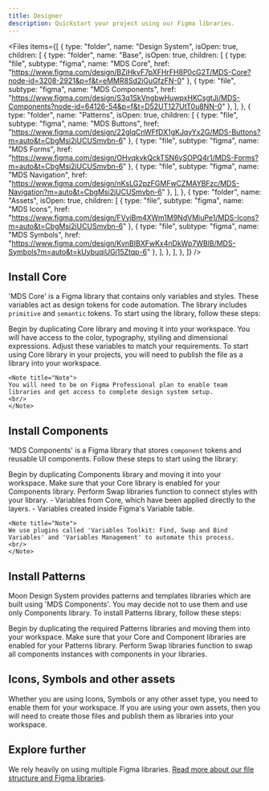 ```yaml
---
title: Designer
description: Quickstart your project using our Figma libraries.
---
```


<Files
  items={[
    {
      type: "folder",
      name: "Design System",
      isOpen: true,
      children: [
        {
          type: "folder",
          name: "Base",
          isOpen: true,
          children: [
            { type: "file", subtype: "figma", name: "MDS Core", href: "https://www.figma.com/design/BZiHkvF7pXFHrFH8P0cG2T/MDS-Core?node-id=3208-2921&p=f&t=eMMR8Sd2iGuGfzFN-0" },
            { type: "file", subtype: "figma", name: "MDS Components", href: "https://www.figma.com/design/S3q1SkVngbwHuwpxHKCsgtJj/MDS-Components?node-id=64126-54&p=f&t=D52UT127UtT0u8NN-0" },
          ],
        },
        {
          type: "folder",
          name: "Patterns",
          isOpen: true,
          children: [
            { type: "file", subtype: "figma", name: "MDS Buttons", href: "https://www.figma.com/design/22glqCnWFfDX1gKJqyYx2G/MDS-Buttons?m=auto&t=CbgMsi2jUCUSmvbn-6" },
            { type: "file", subtype: "figma", name: "MDS Forms", href: "https://www.figma.com/design/OHvqkvkQckTSN6ySOPQ4r1/MDS-Forms?m=auto&t=CbgMsi2jUCUSmvbn-6" },
            { type: "file", subtype: "figma", name: "MDS Navigation", href: "https://www.figma.com/design/nKsLG2pzFGMFwCZMAYBFzc/MDS-Navigation?m=auto&t=CbgMsi2jUCUSmvbn-6" },
          ],
        },
        {
          type: "folder",
          name: "Assets",
          isOpen: true,
          children: [
            { type: "file", subtype: "figma", name: "MDS Icons", href: "https://www.figma.com/design/FVyiBm4XWm1M9NdVMiuPe1/MDS-Icons?m=auto&t=CbgMsi2jUCUSmvbn-6" },
            { type: "file", subtype: "figma", name: "MDS Symbols", href: "https://www.figma.com/design/KvnBIBXFwKx4nDkWp7WBlB/MDS-Symbols?m=auto&t=kUybuqiUGi15Ztqp-6" },
          ],
        },
      ],
    },
  ]}
/>

## Install Core

'MDS Core' is a Figma library that contains only variables and styles. These variables act as design tokens for code automation. The library includes `primitive` and `semantic` tokens. To start using the library, follow these steps:

<Stepper>
  <StepperItem title="Fork the `MDS Core` into your workspace">
    Begin by duplicating Core library and moving it into your workspace.
  </StepperItem>

  <StepperItem title="Access the Variables table in the new file">
    You will have access to the color, typography, styiling and dimensional expressions. Adjust these variables to match your requirements.
  </StepperItem>

  <StepperItem title="Publish the file as a library for your workspace">
      To start using Core library in your projects, you will need to publish the file as a library into your workspace.

    <Note title="Note">
    You will need to be on Figma Professional plan to enable team libraries and get access to complete design system setup.
    <br/>
    </Note>

  </StepperItem>
</Stepper>

## Install Components

'MDS Components' is a Figma library that stores `component` tokens and reusable UI components. Follow these steps to start using the library:

<Stepper>
  <StepperItem title="Create a fork of the `MDS Components` library into your workspace">
    Begin by duplicating Components library and moving it into your workspace.
  </StepperItem>

  <StepperItem title="Add you Core library to Components file">
      Make sure that your Core library is enabled for your Components library.
  </StepperItem>

  <StepperItem title="Connect styles with your Core library">
      Perform Swap libraries function to connect styles with your library.
  </StepperItem>

  <StepperItem title="Remap all variables with your Core library">
    - Variables from Core, which have been applied directly to the layers.
    - Variables created inside Figma's Variable table.

    <Note title="Note">
    We use plugins called 'Variables Toolkit: Find, Swap and Bind Variables' and 'Variables Management' to automate this process.
    <br/>
    </Note>

  </StepperItem>
</Stepper>

## Install Patterns

Moon Design System provides patterns and templates libraries which are built using 'MDS Components'. You may decide not to use them and use only Components library. To install Patterns library, follow these steps:

<Stepper>
  <StepperItem title="Create a fork of the `MDS Patterns` libraries into your workspace">
    Begin by duplicating the required Patterns libraries and moving them into your workspace.
  </StepperItem>

  <StepperItem title="Add you Core and Components libraries">
      Make sure that your Core and Component libraries are enabled for your Patterns library.
  </StepperItem>

  <StepperItem title="Swap all component instances in Patterns library with your components">
      Perform Swap libraries function to swap all components instances with components in your libraries.
  </StepperItem>

</Stepper>

## Icons, Symbols and other assets

Whether you are using Icons, Symbols or any other asset type, you need to enable them for your workspace.
If you are using your own assets, then you will need to create those files and publish them as libraries into your workspace.



## Explore further

We rely heavily on using multiple Figma libraries. [Read more about our file structure and Figma libraries](#).
